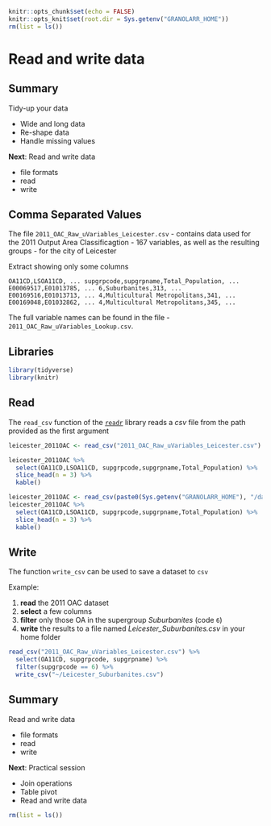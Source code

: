 ```r
knitr::opts_chunk$set(echo = FALSE)
knitr::opts_knit$set(root.dir = Sys.getenv("GRANOLARR_HOME"))
rm(list = ls())
```



# Read and write data



## Summary

Tidy-up your data

- Wide and long data
- Re-shape data
- Handle missing values

**Next**: Read and write data

- file formats
- read
- write



## Comma Separated Values

The file `2011_OAC_Raw_uVariables_Leicester.csv`
- contains data used for the 2011 Output Area Classificagtion
- 167 variables, as well as the resulting groups
- for the city of Leicester

Extract showing only some columns

```{}
OA11CD,LSOA11CD, ... supgrpcode,supgrpname,Total_Population, ...
E00069517,E01013785, ... 6,Suburbanites,313, ...
E00169516,E01013713, ... 4,Multicultural Metropolitans,341, ...
E00169048,E01032862, ... 4,Multicultural Metropolitans,345, ...
```

The full variable names can be found in the file
- `2011_OAC_Raw_uVariables_Lookup.csv`.


## Libraries

```r
library(tidyverse)
library(knitr)
```


## Read

The `read_csv` function of the [`readr`](https://readr.tidyverse.org/index.html) library reads a *csv* file from the path provided as the first argument


```r
leicester_2011OAC <- read_csv("2011_OAC_Raw_uVariables_Leicester.csv")

leicester_2011OAC %>% 
  select(OA11CD,LSOA11CD, supgrpcode,supgrpname,Total_Population) %>%
  slice_head(n = 3) %>%
  kable()
```

```r
leicester_2011OAC <- read_csv(paste0(Sys.getenv("GRANOLARR_HOME"), "/data/", "2011_OAC_Raw_uVariables_Leicester.csv"))
leicester_2011OAC %>% 
  select(OA11CD,LSOA11CD, supgrpcode,supgrpname,Total_Population) %>%
  slice_head(n = 3) %>%
  kable()
```


## Write

The function `write_csv` can be used to save a dataset to `csv`

Example:

1. **read** the 2011 OAC dataset
2. **select** a few columns
3. **filter** only those OA in the supergroup *Suburbanites* (code `6`)
4. **write** the results to a file named *Leicester_Suburbanites.csv* in your home folder

```r
read_csv("2011_OAC_Raw_uVariables_Leicester.csv") %>%
  select(OA11CD, supgrpcode, supgrpname) %>%
  filter(supgrpcode == 6) %>%
  write_csv("~/Leicester_Suburbanites.csv")
```


## Summary

Read and write data

- file formats
- read
- write

**Next**: Practical session

- Join operations
- Table pivot
- Read and write data

```r
rm(list = ls())
```